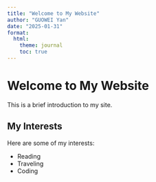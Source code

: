 ```yaml
---
title: "Welcome to My Website"
author: "GUOWEI Yan"
date: "2025-01-31"
format:
  html:
    theme: journal
    toc: true
---
```

# Welcome to My Website

This is a brief introduction to my site.

## My Interests
Here are some of my interests:

- Reading
- Traveling
- Coding
